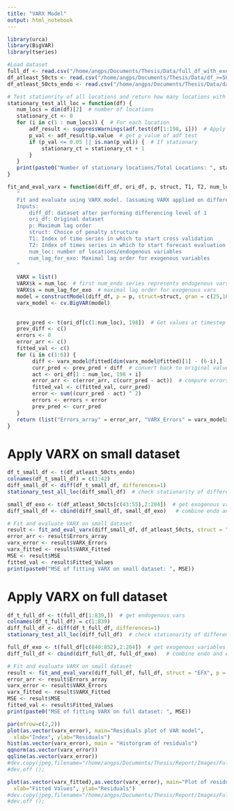 ```yaml
---
title: "VARX Model"
output: html_notebook
---
```


```r
library(urca)
library(BigVAR)
library(tseries)
```

```r
#Load dataset
full_df <- read.csv("/home/angps/Documents/Thesis/Data/full_df_with_exo.csv")
df_atleast_50cts <- read.csv("/home/angps/Documents/Thesis/Data/df_>=50_with_exo.csv")
df_atleast_50cts_endo <- read.csv("/home/angps/Documents/Thesis/Data/data_>=50cts.csv")
```

```r
# Test stationrity of all locations and return how many locations with stationary time series
stationary_test_all_loc = function(df) {
   num_locs = dim(df)[2]  # number of locations
   stationary_ct <- 0
   for (i in c(1 : num_locs)) {  # For each location
       adf_result <- suppressWarnings(adf.test(df[1:198, i]))  # Apply adf test first 198 values as training set has 198 values
       p_val <- adf_result$p.value  # get p_value of adf test
       if (p_val <= 0.05 || is.nan(p_val)) {  # If stationary
           stationary_ct = stationary_ct + 1
       }
   }
   print(paste0("Number of stationary locations/Total Locations: ", stationary_ct, " / " , num_locs))
}

fit_and_eval_varx = function(diff_df, ori_df, p, struct, T1, T2, num_loc, num_lag_for_exo) {
   "
   Fit and evaluate using VARX model. (assuming VARX applied on differenced series)
   Inputs: 
       diff_df: dataset after performing differencing level of 1
       ori_df: Original dataset
       p: Maximum lag order
       struct: Choice of penalty structure
       T1: Index of time series in which to start cross validation
       T2: Index of times series in which to start forecast evaluation
       num_loc: number of locations/endogenous variables
       num_lag_for_exo: Maximal lag order for exogenous variables
   "

   VARX = list()
   VARX$k = num_loc  # first num_endo series represents endogenous vars
   VARX$s = num_lag_for_exo  # maximal lag order for exogenous vars
   model = constructModel(diff_df, p = p, struct=struct, gran = c(25,10), VARX = VARX, T1 = T1, T2 = T2)
   varx_model <- cv.BigVAR(model)
   
   
   prev_pred <- t(ori_df[c(1:num_loc), 198])  # Get values at timestep 198
   prev_diff <- c()
   errors <- 0
   error_arr <- c()
   fitted_val <- c()
   for (i in c(1:6)) {
        diff <- varx_model@fitted[dim(varx_model@fitted)[1] - (6-i),]  # get predicted differences 
        curr_pred <- prev_pred + diff  # convert back to original values
        act <- ori_df[1 : num_loc, 198 + i]
        error_arr <- c(error_arr, c(curr_pred - act))  # compure errors
        fitted_val <- c(fitted_val, curr_pred)
        error <- sum((curr_pred - act) ^ 2)
        errors <- errors + error
        prev_pred <- curr_pred
   }
   return (list("Errors_array" = error_arr, "VARX_Errors" = varx_model@resids, "Fitted_Values" = fitted_val, "VARX_Fitted" = varx_model@fitted, "MSE" = errors/6))
}

```

# Apply VARX on small dataset 
```r
df_t_small_df <- t(df_atleast_50cts_endo)
colnames(df_t_small_df) = c(1:42)
diff_small_df <- diff(df_t_small_df, differences=1)
stationary_test_all_loc(diff_small_df)  # check stationarity of differenced series```
```

```r
small_df_exo <- t(df_atleast_50cts[c(43:55),2:204])  # get exogenous variables
diff_small_df <- cbind(diff_small_df, small_df_exo)   # combine endo and exo together
```

```r
# Fit and evaluate VARX on small dataset
result <- fit_and_eval_varx(diff_small_df, df_atleast_50cts, struct = "EFX", p = 6, T1 = 156, T2 = 198, num_loc = 42, num_lag_for_exo = 1)
error_arr <- result$Errors_array
varx_error <- result$VARX_Errors
varx_fitted <- result$VARX_Fitted
MSE <- result$MSE
fitted_val <- result$Fitted_Values
print(paste0("MSE of fitting VARX on small dataset: ", MSE))
```

# Apply VARX on full dataset 


```r
df_t_full_df <- t(full_df[1:839,])  # get endogenous vars 
colnames(df_t_full_df) = c(1:839)
diff_full_df <- diff(df_t_full_df, differences=1)
stationary_test_all_loc(diff_full_df)  # check stationarity of differenced series```
```

```r
full_df_exo <- t(full_df[c(840:852),2:204])  # get exogenous variables
diff_full_df <- cbind(diff_full_df, full_df_exo)   # combine endo and exo together
```

```r
# Fit and evaluate VARX on small dataset
result <- fit_and_eval_varx(diff_full_df, full_df, struct = "EFX", p = 6, T1 = 156, T2 = 198, num_loc = 42, num_lag_for_exo = 1)
error_arr <- result$Errors_array
varx_error <- result$VARX_Errors
varx_fitted <- result$VARX_Fitted
MSE <- result$MSE
fitted_val <- result$Fitted_Values
print(paste0("MSE of fitting VARX on full dataset: ", MSE))
```






```r
par(mfrow=c(2,2))
plot(as.vector(varx_error), main="Residuals plot of VAR model", 
  xlab="Index", ylab="Residuals")
hist(as.vector(varx_error), main = "Historgram of residuals")
qqnorm(as.vector(varx_error))
qqline(as.vector(varx_error))
#dev.copy(jpeg,filename="/home/angps/Documents/Thesis/Report/Images/Full_VARX_diff_resids.jpg");
#dev.off ();
```

```r
plot(as.vector(varx_fitted),as.vector(varx_error), main="Plot of residuals against fitted values", 
  xlab="Fitted Values", ylab="Residuals")
#dev.copy(jpeg,filename="/home/angps/Documents/Thesis/Report/Images/Full_VARX_diff_resids_vs_values.jpg");
#dev.off ();
```
